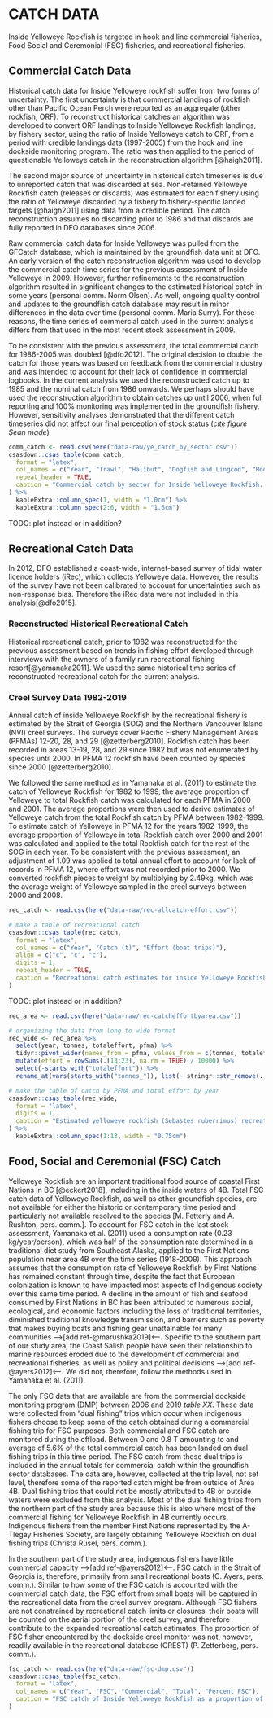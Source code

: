 # CATCH DATA {#app:catch-data}

Inside Yelloweye Rockfish is targeted in hook and line commercial fisheries, Food Social and Ceremonial (FSC) fisheries, and recreational fisheries.

## Commercial Catch Data {#sec:com-catch-data}

Historical catch data for Inside Yelloweye rockfish suffer from two forms of uncertainty. The first uncertainty is that commercial landings of rockfish other than Pacific Ocean Perch were reported as an aggregate (other rockfish, ORF). To reconstruct historical catches an algorithm was developed to convert ORF landings to Inside Yelloweye Rockfish landings, by fishery sector, using the ratio of Inside Yelloweye catch to ORF, from a period with credible landings data (1997-2005) from the hook and line dockside monitoring program. The ratio was then applied to the period of questionable Yelloweye catch in the reconstruction algorithm [@haigh2011].

The second major source of uncertainty in historical catch timeseries is due to unreported catch that was discarded at sea. Non-retained Yelloweye Rockfish catch (releases or discards) was estimated for each fishery using the ratio of Yelloweye discarded by a fishery to fishery-specific landed targets [@haigh2011] using data from a credible period. The catch reconstruction assumes no discarding prior to 1986 and that discards are fully reported in DFO databases since 2006.

Raw commercial catch data for Inside Yelloweye was pulled from the GFCatch database, which is maintained by the groundfish data unit at DFO. An early version of the catch reconstruction algorithm was used to develop the commercial catch time series for the previous assessment of Inside Yelloweye in 2009. However, further refinements to the reconstruction algorithm resulted in significant changes to the estimated historical catch in some years (personal comm. Norm Olsen). As well, ongoing quality control and updates to the groundfish catch database may result in minor differences in the data over time (personal comm. Maria Surry). For these reasons, the time series of commercial catch used in the current analysis differs from that used in the most recent stock assessment in 2009.

To be consistent with the previous assessment, the total commercial catch for 1986-2005 was doubled [@dfo2012]. The original decision to double the catch for those years was based on feedback from the commercial industry and was intended to account for their lack of confidence in commercial logbooks. In the current analysis we used the reconstructed catch up to 1985 and the nominal catch from 1986 onwards. We perhaps should have used the reconstruction algorithm to obtain catches up until 2006, when full reporting and 100% monitoring was implemented in the groundfish fishery. However, sensitivity analyses demonstrated that the different catch timeseries did not affect our final perception of stock status (*cite figure Sean made*)

\clearpage

```r
comm_catch <- read.csv(here("data-raw/ye_catch_by_sector.csv"))
csasdown::csas_table(comm_catch,
  format = "latex",
  col_names = c("Year", "Trawl", "Halibut", "Dogfish and Lingcod", "Hook and Line Rockfish", "Total"),
  repeat_header = TRUE,
  caption = "Commercial catch by sector for Inside Yelloweye Rockfish. The table contains reconstructed (1918-1985) and nominal (1986-2019) catch estimates in tonnes."
) %>%
  kableExtra::column_spec(1, width = "1.0cm") %>%
  kableExtra::column_spec(2:6, width = "1.6cm")
```

TODO: plot instead or in addition?

\clearpage

## Recreational Catch Data {#sec:rec-catch-data}

In 2012, DFO established a coast-wide, internet-based survey of tidal water licence holders (iRec), which collects Yelloweye data. However, the results of the survey have not been calibrated to account for uncertainties such as non-response bias. Therefore the iRec data were not included in this analysis[@dfo2015].

### Reconstructed Historical Recreational Catch {#sec:recon-rec-catch-data}

Historical recreational catch, prior to 1982 was reconstructed for the previous assessment based on trends in fishing effort developed through interviews with the owners of a family run recreational fishing resort[@yamanaka2011]. We used the same historical time series of reconstructed recreational catch for the current analysis.

### Creel Survey Data 1982-2019 {#sec:creel-catch-data}

Annual catch of inside Yelloweye Rockfish by the recreational fishery is estimated by the Strait of Georgia (SOG) and the Northern Vancouver Island (NVI) creel surveys. The surveys cover Pacific Fishery Management Areas (PFMAs) 12-20, 28, and 29 [@zetterberg2010]. Rockfish catch has been recorded in areas 13-19, 28, and 29 since 1982 but was not enumerated by species until 2000. In PFMA 12 rockfish have been counted by species since 2000 [@zetterberg2010].

We followed the same method as in Yamanaka et al. (2011) to estimate the catch of Yelloweye Rockfish for 1982 to 1999, the average proportion of Yelloweye to total Rockfish catch was calculated for each PFMA in 2000 and 2001. The average proportions were then used to derive estimates of Yelloweye catch from the total Rockfish catch by PFMA between 1982-1999. To estimate catch of Yelloweye in PFMA 12 for the years 1982-1999, the average proportion of Yelloweye in total Rockfish catch over 2000 and 2001 was calculated and applied to the total Rockfish catch for the rest of the SOG in each year. To be consistent with the previous assessment, an adjustment of 1.09 was applied to total annual effort to account for lack of records in PFMA 12, where effort was not recorded prior to 2000. We converted rockfish pieces to weight by multiplying by 2.49kg, which was the average weight of Yelloweye sampled in the creel surveys between 2000 and 2008.

\clearpage

```r
rec_catch <- read.csv(here("data-raw/rec-allcatch-effort.csv"))

# make a table of recreational catch
csasdown::csas_table(rec_catch,
  format = "latex",
  col_names = c("Year", "Catch (t)", "Effort (boat trips)"),
  align = c("c", "c", "c"),
  digits = 1,
  repeat_header = TRUE,
  caption = "Recreational catch estimates for inside Yelloweye Rockfish. The table contains reconstructed (1918-1981) and modern (1982-2019) catch estimates in tonnes."
)
```

TODO: plot instead or in addition?

\clearpage

```r
rec_area <- read.csv(here("data-raw/rec-catcheffortbyarea.csv"))

# organizing the data from long to wide format
rec_wide <- rec_area %>%
  select(year, tonnes, totaleffort, pfma) %>%
  tidyr::pivot_wider(names_from = pfma, values_from = c(tonnes, totaleffort)) %>%
  mutate(effort = rowSums(.[13:23], na.rm = TRUE) / 10000) %>%
  select(-starts_with("totaleffort")) %>%
  rename_at(vars(starts_with("tonnes_")), list(~ stringr::str_remove(., "tonnes_")))

# make the table of catch by PFMA and total effort by year
csasdown::csas_table(rec_wide,
  format = "latex",
  digits = 1,
  caption = "Estimated yelloweye rockfish (Sebastes ruberrimus) recreational catch in tonnes from the inside Strait of Georgia creel survey by statistical area (PFMA) and total effort in 10,000 boat trips by year from 1982 to 2019.Numbers of fish were converted to weight using 2.49 kg (average weight of yelloweye rockfish in the creel survey 2000-2008)."
) %>%
  kableExtra::column_spec(1:13, width = "0.75cm")
```

## Food, Social and Ceremonial (FSC) Catch {#sec:fsc-catch-data}

Yelloweye Rockfish are an important traditional food source of coastal First Nations in BC [@eckert2018], including in the inside waters of 4B. Total FSC catch data of Yelloweye Rockfish, as well as other groundfish species, are not available for either the historic or contemporary time period and particularly not available resolved to the species [M. Fetterly and A. Rushton, pers. comm.].
To account for FSC catch in the last stock assessment, Yamanaka et al. (2011) used a consumption rate (0.23 kg/year/person), which was half of the consumption rate determined in a traditional diet study from Southeast Alaska, applied to the First Nations population near area 4B over the time series (1918-2009).
This approach assumes that the consumption rate of Yelloweye Rockfish by First Nations has remained constant through time, despite the fact that European colonization is known to have impacted most aspects of Indigenous society over this same time period.
A decline in the amount of fish and seafood consumed by First Nations in BC has been attributed to numerous social, ecological, and economic factors including the loss of traditional territories, diminished traditional knowledge transmission, and barriers such as poverty that makes buying boats and fishing gear unattainable for many communities -->[add ref-@marushka2019]<--.
Specific to the southern part of our study area, the Coast Salish people have seen their relationship to marine resources eroded due to the development of commercial and recreational fisheries, as well as policy and political decisions -->[add ref-@ayers2012]<--.
We did not, therefore, follow the methods used in Yamanaka et al. (2011).

The only FSC data that are available are from the commercial dockside monitoring program (DMP) between 2006 and 2019 *table XX*. These data were collected from "dual fishing" trips which occur when indigenous fishers choose to keep some of the catch obtained during a commercial fishing trip for FSC purposes.
Both commercial and FSC catch are monitored during the offload.
Between 0 and 0.8 T amounting to and average of 5.6% of the total commercial catch has been landed on dual fishing trips in this time period.
The FSC catch from these dual trips is included in the annual totals for commercial catch within the groundfish sector databases.
The data are, however, collected at the trip level, not set level, therefore some of the reported catch might be from outside of Area 4B.
Dual fishing trips that could not be mostly attributed to 4B or outside waters were excluded from this analysis.
Most of the dual fishing trips from the northern part of the study area because this is also where most of the commercial fishing for Yelloweye Rockfish in 4B currently occurs.
Indigenous fishers from the member First Nations represented by the A-Tlegay Fisheries Society, are largely obtaining Yelloweye Rockfish on dual fishing trips (Christa Rusel, pers. comm.).

In the southern part of the study area, indigenous fishers have little commercial capacity -->[add ref-@ayers2012]<--.
FSC catch in the Strait of Georgia is, therefore, primarily from small recreational boats (C. Ayers, pers. comm.).
Similar to how some of the FSC catch is accounted with the commercial catch data, the FSC effort from small boats will be captured in the recreational data from the creel survey program.
Although FSC fishers are not constrained by recreational catch limits or closures, their boats will be counted on the aerial portion of the creel survey, and therefore contribute to the expanded recreational catch estimates.
The proportion of FSC fisher encountered by the dockside creel monitor was not, however, readily available in the recreational database (CREST) (P. Zetterberg, pers. comm.).



```r
fsc_catch <- read.csv(here("data-raw/fsc-dmp.csv"))
csasdown::csas_table(fsc_catch,
  format = "latex",
  col_names = c("Year", "FSC", "Commercial", "Total", "Percent FSC"),
  caption = "FSC catch of Inside Yelloweye Rockfish as a proportion of total commercial catch reported to dockside observers from dual fishing trips."
)
```
